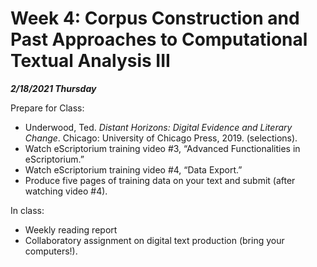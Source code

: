 # Week 4: Corpus Construction and Past Approaches to Computational Textual Analysis III

***2/18/2021 Thursday***

Prepare for Class:

* Underwood, Ted. *Distant Horizons: Digital Evidence and Literary Change*. Chicago: University of Chicago Press, 2019. (selections).
* Watch eScriptorium training video #3, “Advanced Functionalities in eScriptorium.”
* Watch eScriptorium training video #4, “Data Export.”
* Produce five pages of training data on your text and submit (after watching video #4).

In class:

* Weekly reading report
* Collaboratory assignment on digital text production (bring your computers!).


